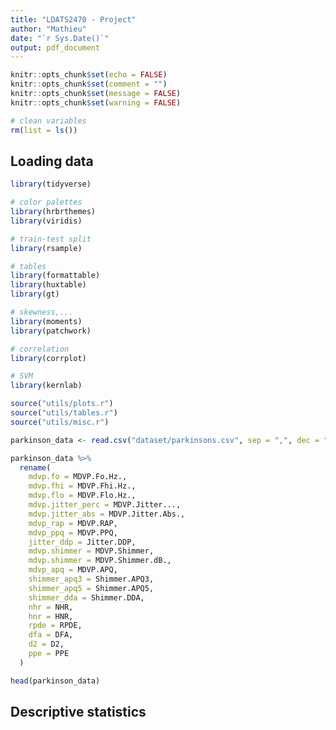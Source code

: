 ```yaml
---
title: "LDATS2470 - Project"
author: "Mathieu"
date: "`r Sys.Date()`"
output: pdf_document
---
```


```r
knitr::opts_chunk$set(echo = FALSE)
knitr::opts_chunk$set(comment = "")
knitr::opts_chunk$set(message = FALSE)
knitr::opts_chunk$set(warning = FALSE)
```

```r
# clean variables
rm(list = ls())
```

## Loading data

```r
library(tidyverse)

# color palettes
library(hrbrthemes)
library(viridis)

# train-test split
library(rsample)

# tables
library(formattable)
library(huxtable)
library(gt)

# skewness,...
library(moments)
library(patchwork)

# correlation
library(corrplot)

# SVM
library(kernlab)
```

```r
source("utils/plots.r")
source("utils/tables.r")
source("utils/misc.r")
```

```r
parkinson_data <- read.csv("dataset/parkinsons.csv", sep = ",", dec = ".", header = TRUE)

parkinson_data %>%
  rename(
    mdvp.fo = MDVP.Fo.Hz.,
    mdvp.fhi = MDVP.Fhi.Hz.,
    mdvp.flo = MDVP.Flo.Hz.,
    mdvp.jitter_perc = MDVP.Jitter...,
    mdvp.jitter_abs = MDVP.Jitter.Abs.,
    mdvp_rap = MDVP.RAP,
    mdvp_ppq = MDVP.PPQ,
    jitter_ddp = Jitter.DDP,
    mdvp.shimmer = MDVP.Shimmer,
    mdvp.shimmer = MDVP.Shimmer.dB.,
    mdvp_apq = MDVP.APQ,
    shimmer_apq3 = Shimmer.APQ3,
    shimmer_apq5 = Shimmer.APQ5,
    shimmer_dda = Shimmer.DDA,
    nhr = NHR,
    hnr = HNR,
    rpde = RPDE,
    dfa = DFA,
    d2 = D2,
    ppe = PPE
  )

head(parkinson_data)
```

## Descriptive statistics

```r
```
